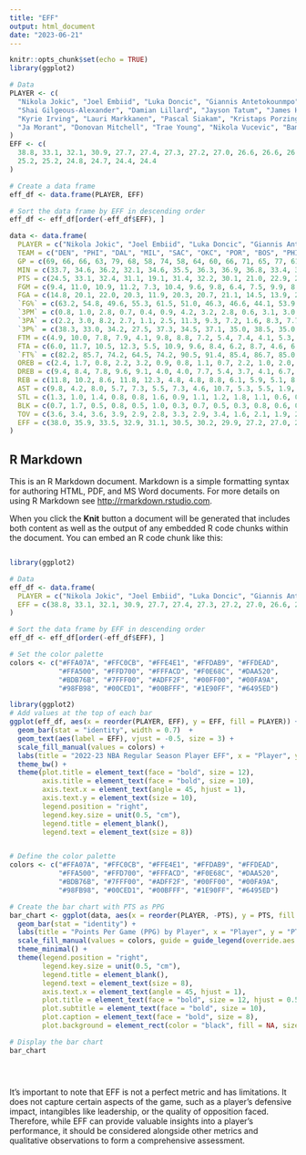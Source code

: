 ```yaml
---
title: "EFF"
output: html_document
date: "2023-06-21"
---
```


```r
knitr::opts_chunk$set(echo = TRUE)
library(ggplot2)

# Data
PLAYER <- c(
  "Nikola Jokic", "Joel Embiid", "Luka Doncic", "Giannis Antetokounmpo", "Domantas Sabonis",
  "Shai Gilgeous-Alexander", "Damian Lillard", "Jayson Tatum", "James Harden", "Jimmy Butler",
  "Kyrie Irving", "Lauri Markkanen", "Pascal Siakam", "Kristaps Porzingis", "Julius Randle",
  "Ja Morant", "Donovan Mitchell", "Trae Young", "Nikola Vucevic", "Bam Adebayo"
)
EFF <- c(
  38.8, 33.1, 32.1, 30.9, 27.7, 27.4, 27.3, 27.2, 27.0, 26.6, 26.6, 26.4, 25.9, 25.5,
  25.2, 25.2, 24.8, 24.7, 24.4, 24.4
)

# Create a data frame
eff_df <- data.frame(PLAYER, EFF)

# Sort the data frame by EFF in descending order
eff_df <- eff_df[order(-eff_df$EFF), ]

data <- data.frame(
  PLAYER = c("Nikola Jokic", "Joel Embiid", "Luka Doncic", "Giannis Antetokounmpo", "Domantas Sabonis", "Shai Gilgeous-Alexander", "Damian Lillard", "Jayson Tatum", "James Harden", "Jimmy Butler", "Kyrie Irving", "Lauri Markkanen", "Pascal Siakam", "Kristaps Porzingis", "Julius Randle", "Ja Morant", "Donovan Mitchell", "Trae Young", "Nikola Vucevic", "Bam Adebayo"),
  TEAM = c("DEN", "PHI", "DAL", "MIL", "SAC", "OKC", "POR", "BOS", "PHI", "MIA", "DAL", "UTA", "TOR", "WAS", "NYK", "MEM", "CLE", "ATL", "CHI", "MIA"),
  GP = c(69, 66, 66, 63, 79, 68, 58, 74, 58, 64, 60, 66, 71, 65, 77, 61, 68, 73, 82, 75),
  MIN = c(33.7, 34.6, 36.2, 32.1, 34.6, 35.5, 36.3, 36.9, 36.8, 33.4, 37.4, 34.4, 37.4, 32.6, 35.5, 31.9, 35.8, 34.8, 33.5, 34.6),
  PTS = c(24.5, 33.1, 32.4, 31.1, 19.1, 31.4, 32.2, 30.1, 21.0, 22.9, 27.1, 25.6, 24.2, 23.2, 25.1, 26.2, 28.3, 26.2, 17.6, 20.4),
  FGM = c(9.4, 11.0, 10.9, 11.2, 7.3, 10.4, 9.6, 9.8, 6.4, 7.5, 9.9, 8.7, 8.9, 7.8, 8.5, 9.3, 10.0, 8.2, 7.3, 8.0),
  FGA = c(14.8, 20.1, 22.0, 20.3, 11.9, 20.3, 20.7, 21.1, 14.5, 13.9, 20.1, 17.3, 18.5, 15.7, 18.6, 19.9, 20.6, 19.0, 14.0, 14.9),
  `FG%` = c(63.2, 54.8, 49.6, 55.3, 61.5, 51.0, 46.3, 46.6, 44.1, 53.9, 49.4, 49.9, 48.0, 49.8, 45.9, 46.6, 48.4, 42.9, 52.0, 54.0),
  `3PM` = c(0.8, 1.0, 2.8, 0.7, 0.4, 0.9, 4.2, 3.2, 2.8, 0.6, 3.1, 3.0, 1.3, 2.1, 2.8, 1.5, 3.6, 2.1, 1.5, 0.0),
  `3PA` = c(2.2, 3.0, 8.2, 2.7, 1.1, 2.5, 11.3, 9.3, 7.2, 1.6, 8.3, 7.7, 4.0, 5.5, 8.3, 4.9, 9.3, 6.3, 4.2, 0.2),
  `3P%` = c(38.3, 33.0, 34.2, 27.5, 37.3, 34.5, 37.1, 35.0, 38.5, 35.0, 37.9, 39.1, 32.4, 38.5, 34.3, 30.7, 38.6, 33.5, 34.9, 8.3),
  FTM = c(4.9, 10.0, 7.8, 7.9, 4.1, 9.8, 8.8, 7.2, 5.4, 7.4, 4.1, 5.3, 5.2, 5.4, 5.2, 6.1, 4.7, 7.8, 1.6, 4.3),
  FTA = c(6.0, 11.7, 10.5, 12.3, 5.5, 10.9, 9.6, 8.4, 6.2, 8.7, 4.6, 6.0, 6.7, 6.4, 6.9, 8.1, 5.4, 8.8, 1.9, 5.4),
  `FT%` = c(82.2, 85.7, 74.2, 64.5, 74.2, 90.5, 91.4, 85.4, 86.7, 85.0, 90.5, 87.5, 77.4, 85.1, 75.7, 74.8, 86.7, 88.6, 83.5, 80.6),
  OREB = c(2.4, 1.7, 0.8, 2.2, 3.2, 0.9, 0.8, 1.1, 0.7, 2.2, 1.0, 2.0, 1.8, 1.8, 1.0, 0.9, 0.9, 0.8, 1.9, 2.5),
  DREB = c(9.4, 8.4, 7.8, 9.6, 9.1, 4.0, 4.0, 7.7, 5.4, 3.7, 4.1, 6.7, 6.0, 6.6, 8.1, 4.9, 3.3, 2.2, 9.1, 6.7),
  REB = c(11.8, 10.2, 8.6, 11.8, 12.3, 4.8, 4.8, 8.8, 6.1, 5.9, 5.1, 8.6, 7.8, 8.4, 10.0, 5.9, 4.3, 3.0, 11.0, 9.2),
  AST = c(9.8, 4.2, 8.0, 5.7, 7.3, 5.5, 7.3, 4.6, 10.7, 5.3, 5.5, 1.9, 5.8, 2.7, 4.1, 8.1, 4.4, 10.2, 3.2, 3.2),
  STL = c(1.3, 1.0, 1.4, 0.8, 0.8, 1.6, 0.9, 1.1, 1.2, 1.8, 1.1, 0.6, 0.9, 0.9, 0.6, 1.1, 1.5, 1.1, 0.6, 1.2),
  BLK = c(0.7, 1.7, 0.5, 0.8, 0.5, 1.0, 0.3, 0.7, 0.5, 0.3, 0.8, 0.6, 0.5, 1.5, 0.3, 0.3, 0.4, 0.1, 0.7, 0.8),
  TOV = c(3.6, 3.4, 3.6, 3.9, 2.9, 2.8, 3.3, 2.9, 3.4, 1.6, 2.1, 1.9, 2.4, 2.1, 2.8, 3.4, 2.6, 4.1, 1.7, 2.5),
  EFF = c(38.0, 35.9, 33.5, 32.9, 31.1, 30.5, 30.2, 29.9, 27.2, 27.0, 26.8, 26.0, 25.8, 25.7, 25.6, 25.4, 24.8, 24.6, 23.5, 23.4)
)

```

## R Markdown

This is an R Markdown document. Markdown is a simple formatting syntax for authoring HTML, PDF, and MS Word documents. For more details on using R Markdown see <http://rmarkdown.rstudio.com>.

When you click the **Knit** button a document will be generated that includes both content as well as the output of any embedded R code chunks within the document. You can embed an R code chunk like this:

```r

```


```r
library(ggplot2)

# Data
eff_df <- data.frame(
  PLAYER = c("Nikola Jokic", "Joel Embiid", "Luka Doncic", "Giannis Antetokounmpo", "Domantas Sabonis", "Shai Gilgeous-Alexander", "Damian Lillard", "Jayson Tatum", "James Harden", "Jimmy Butler", "Kyrie Irving", "Lauri Markkanen", "Pascal Siakam", "Kristaps Porzingis", "Julius Randle", "Ja Morant", "Donovan Mitchell", "Trae Young", "Nikola Vucevic", "Bam Adebayo"),
  EFF = c(38.8, 33.1, 32.1, 30.9, 27.7, 27.4, 27.3, 27.2, 27.0, 26.6, 26.6, 26.4, 25.9, 25.5, 25.2, 25.2, 24.8, 24.7, 24.4, 24.4)
)

# Sort the data frame by EFF in descending order
eff_df <- eff_df[order(-eff_df$EFF), ]

# Set the color palette
colors <- c("#FFA07A", "#FFC0CB", "#FFE4E1", "#FFDAB9", "#FFDEAD",
            "#FFA500", "#FFD700", "#FFFACD", "#F0E68C", "#DAA520",
            "#BDB76B", "#7FFF00", "#ADFF2F", "#00FF00", "#00FA9A",
            "#98FB98", "#00CED1", "#00BFFF", "#1E90FF", "#6495ED")

library(ggplot2)
# Add values at the top of each bar
ggplot(eff_df, aes(x = reorder(PLAYER, EFF), y = EFF, fill = PLAYER)) +
  geom_bar(stat = "identity", width = 0.7)  +
  geom_text(aes(label = EFF), vjust = -0.5, size = 3) +
  scale_fill_manual(values = colors) +
  labs(title = "2022-23 NBA Regular Season Player EFF", x = "Player", y = "EFF Rating") +
  theme_bw() +
  theme(plot.title = element_text(face = "bold", size = 12),
        axis.title = element_text(face = "bold", size = 10),
        axis.text.x = element_text(angle = 45, hjust = 1),
        axis.text.y = element_text(size = 10),
        legend.position = "right",
        legend.key.size = unit(0.5, "cm"),
        legend.title = element_blank(),
        legend.text = element_text(size = 8))


# Define the color palette
colors <- c("#FFA07A", "#FFC0CB", "#FFE4E1", "#FFDAB9", "#FFDEAD",
            "#FFA500", "#FFD700", "#FFFACD", "#F0E68C", "#DAA520",
            "#BDB76B", "#7FFF00", "#ADFF2F", "#00FF00", "#00FA9A",
            "#98FB98", "#00CED1", "#00BFFF", "#1E90FF", "#6495ED")

# Create the bar chart with PTS as PPG
bar_chart <- ggplot(data, aes(x = reorder(PLAYER, -PTS), y = PTS, fill = PLAYER)) +
  geom_bar(stat = "identity") +
  labs(title = "Points Per Game (PPG) by Player", x = "Player", y = "PTS") +
  scale_fill_manual(values = colors, guide = guide_legend(override.aes = list(size = 2))) +
  theme_minimal() +
  theme(legend.position = "right",
        legend.key.size = unit(0.5, "cm"),
        legend.title = element_blank(),
        legend.text = element_text(size = 8),
        axis.text.x = element_text(angle = 45, hjust = 1),
        plot.title = element_text(face = "bold", size = 12, hjust = 0.5),
        plot.subtitle = element_text(face = "bold", size = 10),
        plot.caption = element_text(face = "bold", size = 8),
        plot.background = element_rect(color = "black", fill = NA, size = 1))

# Display the bar chart
bar_chart





```
It's important to note that EFF is not a perfect metric and has limitations. It does not capture certain aspects of the game, such as a player's defensive impact, intangibles like leadership, or the quality of opposition faced. Therefore, while EFF can provide valuable insights into a player's performance, it should be considered alongside other metrics and qualitative observations to form a comprehensive assessment.